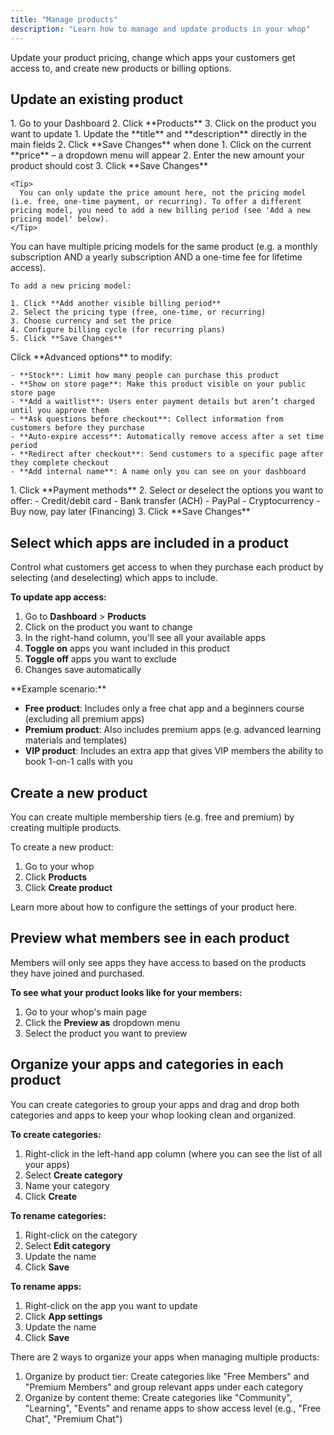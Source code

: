 ```yaml
---
title: "Manage products"
description: "Learn how to manage and update products in your whop"
---
```


Update your product pricing, change which apps your customers get access to, and create new products or billing options.

## Update an existing product

<Steps>
  <Step title="Select the product you want to change" titleSize="h3">
    1. Go to your Dashboard
    2. Click **Products**
    3. Click on the product you want to update
  </Step>
  <Step title="Update the title and description" titleSize="h3">
    1. Update the **title** and **description** directly in the main fields
    2. Click **Save Changes** when done
  </Step>
  <Step title="Change pricing" titleSize="h3">
    1. Click on the current **price** – a dropdown menu will appear
    2. Enter the new amount your product should cost
    3. Click **Save Changes**

    <Tip>
      You can only update the price amount here, not the pricing model (i.e. free, one-time payment, or recurring). To offer a different pricing model, you need to add a new billing period (see 'Add a new pricing model' below).
    </Tip>
  </Step>
  <Step title="Add a new pricing model" titleSize="h3">
    You can have multiple pricing models for the same product (e.g. a monthly subscription AND a yearly subscription AND a one-time fee for lifetime access).

    To add a new pricing model:

    1. Click **Add another visible billing period**
    2. Select the pricing type (free, one-time, or recurring)
    3. Choose currency and set the price
    4. Configure billing cycle (for recurring plans)
    5. Click **Save Changes**
  </Step>
  <Step title="Update advanced settings" titleSize="h3">
    Click **Advanced options** to modify:

    - **Stock**: Limit how many people can purchase this product
    - **Show on store page**: Make this product visible on your public store page
    - **Add a waitlist**: Users enter payment details but aren’t charged until you approve them
    - **Ask questions before checkout**: Collect information from customers before they purchase
    - **Auto-expire access**: Automatically remove access after a set time period
    - **Redirect after checkout**: Send customers to a specific page after they complete checkout
    - **Add internal name**: A name only you can see on your dashboard
  </Step>
  <Step title="Update payment methods" titleSize="h3">
    1. Click **Payment methods**
    2. Select or deselect the options you want to offer:
       - Credit/debit card
       - Bank transfer (ACH)
       - PayPal
       - Cryptocurrency
       - Buy now, pay later (Financing)
    3. Click **Save Changes**
  </Step>
</Steps>

## Select which apps are included in a product

Control what customers get access to when they purchase each product by selecting (and deselecting) which apps to include.

**To update app access:**

1. Go to **Dashboard** \> **Products**
2. Click on the product you want to change
3. In the right-hand column, you'll see all your available apps
4. **Toggle on** apps you want included in this product
5. **Toggle off** apps you want to exclude
6. Changes save automatically

<Info>
  **Example scenario:**

  - **Free product**: Includes only a free chat app and a beginners course (excluding all premium apps)
  - **Premium product**: Also includes premium apps (e.g. advanced learning materials and templates)
  - **VIP product**: Includes an extra app that gives VIP members the ability to book 1-on-1 calls with you
</Info>

## Create a new product

You can create multiple membership tiers (e.g. free and premium) by creating multiple products.

To create a new product:

1. Go to your whop
2. Click **Products**
3. Click **Create product**

<Card title="Set up your product pricing and details" icon="dollar-sign" href="/set-up-products-pricing">
  Learn more about how to configure the settings of your product here.
</Card>

## Preview what members see in each product

Members will only see apps they have access to based on the products they have joined and purchased.

**To see what your product looks like for your members:**

1. Go to your whop's main page
2. Click the **Preview as** dropdown menu 
3. Select the product you want to preview

## Organize your apps and categories in each product

You can create categories to group your apps and drag and drop both categories and apps to keep your whop looking clean and organized. 

**To create categories:** 

1. Right-click in the left-hand app column (where you can see the list of all your apps)
2. Select **Create category**
3. Name your category
4. Click **Create**

**To rename categories:**

1. Right-click on the category
2. Select **Edit category**
3. Update the name
4. Click **Save**

**To rename apps:**

1. Right-click on the app you want to update
2. Click **App settings**
3. Update the name
4. Click **Save**

<Tip>
  There are 2 ways to organize your apps when managing multiple products:

  1. Organize by product tier: Create categories like "Free Members" and "Premium Members" and group relevant apps under each category
  2. Organize by content theme: Create categories like "Community", "Learning", "Events" and rename apps to show access level (e.g., "Free Chat", "Premium Chat")
</Tip>